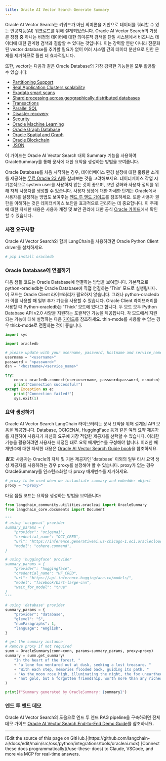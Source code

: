 ```yaml
---
title: Oracle AI Vector Search Generate Summary
---
```


Oracle AI Vector Search는 키워드가 아닌 의미론을 기반으로 데이터를 쿼리할 수 있는 인공지능(AI) 워크로드를 위해 설계되었습니다.
Oracle AI Vector Search의 가장 큰 장점 중 하나는 비정형 데이터에 대한 의미론적 검색을 단일 시스템에서 비즈니스 데이터에 대한 관계형 검색과 결합할 수 있다는 것입니다.
이는 강력할 뿐만 아니라 전문화된 vector database를 추가할 필요가 없어 여러 시스템 간의 데이터 분산으로 인한 문제를 제거하므로 훨씬 더 효과적입니다.

또한, vector는 다음과 같은 Oracle Database의 가장 강력한 기능들을 모두 활용할 수 있습니다:

* [Partitioning Support](https://www.oracle.com/database/technologies/partitioning.html)
* [Real Application Clusters scalability](https://www.oracle.com/database/real-application-clusters/)
* [Exadata smart scans](https://www.oracle.com/database/technologies/exadata/software/smartscan/)
* [Shard processing across geographically distributed databases](https://www.oracle.com/database/distributed-database/)
* [Transactions](https://docs.oracle.com/en/database/oracle/oracle-database/23/cncpt/transactions.html)
* [Parallel SQL](https://docs.oracle.com/en/database/oracle/oracle-database/21/vldbg/parallel-exec-intro.html#GUID-D28717E4-0F77-44F5-BB4E-234C31D4E4BA)
* [Disaster recovery](https://www.oracle.com/database/data-guard/)
* [Security](https://www.oracle.com/security/database-security/)
* [Oracle Machine Learning](https://www.oracle.com/artificial-intelligence/database-machine-learning/)
* [Oracle Graph Database](https://www.oracle.com/database/integrated-graph-database/)
* [Oracle Spatial and Graph](https://www.oracle.com/database/spatial/)
* [Oracle Blockchain](https://docs.oracle.com/en/database/oracle/oracle-database/23/arpls/dbms_blockchain_table.html#GUID-B469E277-978E-4378-A8C1-26D3FF96C9A6)
* [JSON](https://docs.oracle.com/en/database/oracle/oracle-database/23/adjsn/json-in-oracle-database.html)

이 가이드는 Oracle AI Vector Search 내의 Summary 기능을 사용하여 OracleSummary를 통해 문서에 대한 요약을 생성하는 방법을 보여줍니다.

Oracle Database를 처음 시작하는 경우, 데이터베이스 환경 설정에 대한 훌륭한 소개를 제공하는 [무료 Oracle 23 AI](https://www.oracle.com/database/free/#resources)를 살펴보는 것을 고려해보세요. 데이터베이스 작업 시 기본적으로 system user를 사용하지 않는 것이 좋으며, 보안 강화와 사용자 정의를 위해 자체 사용자를 생성할 수 있습니다. 사용자 생성에 대한 자세한 단계는 Oracle에서 사용자를 설정하는 방법도 보여주는 [엔드 투 엔드 가이드](https://github.com/langchain-ai/langchain/blob/v0.3/cookbook/oracleai_demo.ipynb)를 참조하세요. 또한 사용자 권한을 이해하는 것은 데이터베이스 보안을 효과적으로 관리하는 데 중요합니다. 이 주제에 대한 자세한 내용은 사용자 계정 및 보안 관리에 대한 공식 [Oracle 가이드](https://docs.oracle.com/en/database/oracle/oracle-database/19/admqs/administering-user-accounts-and-security.html#GUID-36B21D72-1BBB-46C9-A0C9-F0D2A8591B8D)에서 확인할 수 있습니다.

### 사전 요구사항

Oracle AI Vector Search와 함께 LangChain을 사용하려면 Oracle Python Client driver를 설치하세요.

```python
# pip install oracledb
```

### Oracle Database에 연결하기

다음 샘플 코드는 Oracle Database에 연결하는 방법을 보여줍니다. 기본적으로 python-oracledb는 Oracle Database에 직접 연결하는 'Thin' 모드로 실행됩니다. 이 모드는 Oracle Client 라이브러리가 필요하지 않습니다. 그러나 python-oracledb가 이를 사용할 때 일부 추가 기능을 사용할 수 있습니다. Oracle Client 라이브러리를 사용할 때 Python-oracledb는 'Thick' 모드에 있다고 합니다. 두 모드 모두 Python Database API v2.0 사양을 지원하는 포괄적인 기능을 제공합니다. 각 모드에서 지원되는 기능에 대해 설명하는 다음 [가이드](https://python-oracledb.readthedocs.io/en/latest/user_guide/appendix_a.html#featuresummary)를 참조하세요. thin-mode를 사용할 수 없는 경우 thick-mode로 전환하는 것이 좋습니다.

```python
import sys

import oracledb

# please update with your username, password, hostname and service_name
username = "<username>"
password = "<password>"
dsn = "<hostname>/<service_name>"

try:
    conn = oracledb.connect(user=username, password=password, dsn=dsn)
    print("Connection successful!")
except Exception as e:
    print("Connection failed!")
    sys.exit(1)
```

### 요약 생성하기

Oracle AI Vector Search LangChain 라이브러리는 문서 요약을 위해 설계된 API 모음을 제공합니다. Database, OCIGENAI, HuggingFace 등과 같은 여러 요약 제공자를 지원하여 사용자가 자신의 요구에 가장 적합한 제공자를 선택할 수 있습니다. 이러한 기능을 활용하려면 사용자는 지정된 대로 요약 매개변수를 구성해야 합니다. 이러한 매개변수에 대한 자세한 내용은 [Oracle AI Vector Search Guide book](https://docs.oracle.com/en/database/oracle/oracle-database/23/arpls/dbms_vector_chain1.html#GUID-EC9DDB58-6A15-4B36-BA66-ECBA20D2CE57)을 참조하세요.

***참고:*** 사용자는 Oracle의 자체 및 기본 제공자인 'database' 이외의 일부 타사 요약 생성 제공자를 사용하려는 경우 proxy를 설정해야 할 수 있습니다. proxy가 없는 경우 OracleSummary를 인스턴스화할 때 proxy 매개변수를 제거하세요.

```python
# proxy to be used when we instantiate summary and embedder object
proxy = "<proxy>"
```

다음 샘플 코드는 요약을 생성하는 방법을 보여줍니다:

```python
from langchain_community.utilities.oracleai import OracleSummary
from langchain_core.documents import Document

"""
# using 'ocigenai' provider
summary_params = {
    "provider": "ocigenai",
    "credential_name": "OCI_CRED",
    "url": "https://inference.generativeai.us-chicago-1.oci.oraclecloud.com/20231130/actions/summarizeText",
    "model": "cohere.command",
}

# using 'huggingface' provider
summary_params = {
    "provider": "huggingface",
    "credential_name": "HF_CRED",
    "url": "https://api-inference.huggingface.co/models/",
    "model": "facebook/bart-large-cnn",
    "wait_for_model": "true"
}
"""

# using 'database' provider
summary_params = {
    "provider": "database",
    "glevel": "S",
    "numParagraphs": 1,
    "language": "english",
}

# get the summary instance
# Remove proxy if not required
summ = OracleSummary(conn=conn, params=summary_params, proxy=proxy)
summary = summ.get_summary(
    "In the heart of the forest, "
    + "a lone fox ventured out at dusk, seeking a lost treasure. "
    + "With each step, memories flooded back, guiding its path. "
    + "As the moon rose high, illuminating the night, the fox unearthed "
    + "not gold, but a forgotten friendship, worth more than any riches."
)

print(f"Summary generated by OracleSummary: {summary}")
```

### 엔드 투 엔드 데모

Oracle AI Vector Search의 도움으로 엔드 투 엔드 RAG pipeline을 구축하려면 전체 데모 가이드 [Oracle AI Vector Search End-to-End Demo Guide](https://github.com/langchain-ai/langchain/blob/v0.3/cookbook/oracleai_demo.ipynb)를 참조하세요.

---

<Callout icon="pen-to-square" iconType="regular">
    [Edit the source of this page on GitHub.](https://github.com/langchain-ai/docs/edit/main/src/oss/python/integrations/tools/oracleai.mdx)
</Callout>
<Tip icon="terminal" iconType="regular">
    [Connect these docs programmatically](/use-these-docs) to Claude, VSCode, and more via MCP for    real-time answers.
</Tip>
